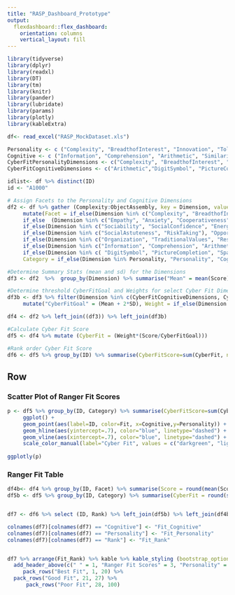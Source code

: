 ```yaml
---
title: "RASP_Dashboard_Prototype"
output: 
  flexdashboard::flex_dashboard:
    orientation: columns
    vertical_layout: fill
---
```


```r
library(tidyverse)
library(dplyr)
library(readxl)
library(DT)
library(tm)
library(knitr)
library(pander)
library(lubridate)
library(params)
library(plotly)
library(kableExtra)

df<- read_excel("RASP_MockDataset.xls")

Personality <- c ("Complexity", "BreadthofInterest", "Innovation", "Tolerance", "Empathy", "Anxiety", "Cooperativeness", "Sociability", "SocialConfidence", "EnergyLevel", "SocialAstuteness", "RiskTaking", "Organization", "TraditionalValues", "Responsibility")
Cognitive <- c ("Information", "Comprehension", "Arithmetic", "Similarities", "Vocabulary", "DigitSymbol", "PictureCompletion", "Spatial", "PictureArrangement", "ObjectAssembly")
CyberFitPersonalityDimensions <- c("Complexity", "BreadthofInterest", "Innovation", "Tolerance","Cooperativeness","RiskTaking","Organization", "Responsibility")
CyberFitCognitiveDimensions <- c("Arithmetic","DigitSymbol", "PictureCompletion", "Spatial", "PictureArrangement", "ObjectAssembly")

idlist<- df %>% distinct(ID)
id <- "A1000"

# Assign Facets to the Personality and Cognitive Dimensions
df2 <- df %>% gather (Complexity:ObjectAssembly, key = Dimension, value = Score) %>%
     mutate(Facet = if_else(Dimension %in% c("Complexity", "BreadthofInterest", "Innovation", "Tolerance"), "Analytical", 
     if_else  (Dimension %in% c("Empathy", "Anxiety", "Cooperativeness"), "Emotional", 
     if_else(Dimension %in% c("Sociability", "SocialConfidence", "EnergyLevel"), "Extroverted", 
     if_else(Dimension %in% c("SocialAstuteness", "RiskTaking"), "Opportunistic", 
     if_else(Dimension %in% c("Organization", "TraditionalValues", "Responsibility"), "Dependable", 
     if_else(Dimension %in% c("Information", "Comprehension", "Arithmetic", "Similarities", "Vocabulary"), "Verbal", 
     if_else(Dimension %in% c( "DigitSymbol", "PictureCompletion", "Spatial", "PictureArrangement", "ObjectAssembly"), "Performance", "NA"))))))), 
     Category = if_else(Dimension %in% Personality, "Personality", "Cognitive"))

#Determine Summary Stats (mean and sd) for the Dimensions
df3 <- df2  %>%  group_by(Dimension) %>% summarise("Mean" = mean(Score), "SD"=sd(Score))

#Determine threshold CyberFitGoal and Weights for select Cyber Fit Dimensions
df3b <- df3 %>% filter(Dimension %in% c(CyberFitCognitiveDimensions, CyberFitPersonalityDimensions)) %>% 
     mutate("CyberFitGoal" = (Mean + 2*SD), Weight = if_else(Dimension %in% c(CyberFitPersonalityDimensions), 1*1/8, 1*1/5))

df4 <- df2 %>% left_join((df3)) %>% left_join(df3b)

#Calculate Cyber Fit Score
df5 <- df4 %>% mutate (CyberFit = (Weight*(Score/CyberFitGoal)))

#Rank order Cyber Fit Score
df6 <- df5 %>% group_by(ID) %>% summarise(CyberFitScore=sum(CyberFit, na.rm = TRUE)) %>% mutate(Rank = rank(-CyberFitScore))

```

Row {.tabset .tabset-fade}
-----------------------------------------------------------------------

### Scatter Plot of Ranger Fit Scores

```r
p <- df5 %>% group_by(ID, Category) %>% summarise(CyberFitScore=sum(CyberFit, na.rm = TRUE)) %>%  spread (key= "Category", value="CyberFitScore") %>% mutate(Fit = if_else((Personality > .7 & Cognitive > .7), "Best Fit", if_else( (Personality>.7|Cognitive>.7), "Good Fit", "Poor Fit"))) %>% 
     ggplot() +
     geom_point(aes(label=ID, color=Fit, x=Cognitive,y=Personality)) +
     geom_hline(aes(yintercept=.7), color="blue", linetype="dashed") +
     geom_vline(aes(xintercept=.7), color="blue", linetype="dashed") +
     scale_color_manual(label="Cyber Fit", values = c("darkgreen", "lightgreen", "gray"))
 
ggplotly(p)
```

### Ranger Fit Table

```r
df4b<- df4 %>% group_by(ID, Facet) %>% summarise(Score = round(mean(Score),digits=0)) %>% spread (key="Facet", value="Score")
df5b <- df5 %>% group_by(ID, Category) %>% summarise(CyberFit = round(sum(CyberFit, na.rm = TRUE), 2)) %>% spread (key="Category", value="CyberFit")


df7 <- df6 %>% select (ID, Rank) %>% left_join(df5b) %>% left_join(df4b)

colnames(df7)[colnames(df7) == "Cognitive"] <- "Fit_Cognitive" 
colnames(df7)[colnames(df7) == "Personality"] <- "Fit_Personality"
colnames(df7)[colnames(df7) == "Rank"] <- "Fit_Rank"


df7 %>% arrange(Fit_Rank) %>% kable %>% kable_styling (bootstrap_options = c("striped", "hover", "condensed"), fixed_thead = T) %>% 
  add_header_above(c(" " = 1, "Ranger Fit Scores" = 3, "Personality" = 5, "Cognitive" = 2)) %>% 
     pack_rows("Best Fit", 1, 20) %>%
  pack_rows("Good Fit", 21, 27) %>% 
      pack_rows("Poor Fit", 28, 100)
```


